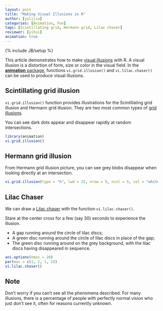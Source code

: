 ```yaml
---
layout: post
title: "Making Visual Illusions in R"
author: [yulijia]
categories: [Animation, Fun]
tags: [Scintillating grid, Hermann grid, Lilac chaser]
reviewer: [yihui]
animation: true
---
```

{% include JB/setup %}

This article demonstrates how to make [visual illusions](http://en.wikipedia.org/wiki/Optical_illusion) with R. A visual illusion is a distortion of form, size or color in the visual field. In the [**animation** package](http://yihui.name/animation), functions `vi.grid.illusion()` and `vi.lilac.chaser()` can be used to produce visual illusions.

## Scintillating grid illusion

`vi.grid.illusion()` function provides illustrations for the Scintillating grid illusion and Hermann grid illusion. They are two most common types of [grid illusions](http://en.wikipedia.org/wiki/Grid_illusion). 

You can see dark dots appear and disappear rapidly at random intersections.

```r
library(animation) 
vi.grid.illusion()
```

## Hermann grid illusion

From Hermann grid illusion picture, you can see grey blobs disappear when looking directly at an intersection.

```r
vi.grid.illusion(type = "h", lwd = 22, nrow = 5, ncol = 5, col = "white")
```

## Lilac Chaser

We can draw a [Lilac chaser](http://en.wikipedia.org/wiki/Lilac_chaser) with the function `vi.lilac.chaser()`.

Stare at the center cross for a few (say 30) seconds to experience the illusion.

- A gap running around the circle of lilac discs;
- A green disc running around the circle of lilac discs in place of the gap;
- The green disc running around on the grey background, with the lilac discs having disappeared in sequence.

```r
ani.options(nmax = 20)
par(mar = c(1, 1, 1, 1))
vi.lilac.chaser()
```

## Note

Don’t worry if you can't see all the phenomena described. For many illusions, there is a percentage of people with perfectly normal vision who just don’t see it, often for reasons currently unknown.
